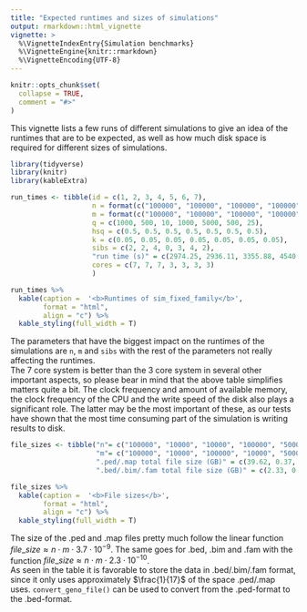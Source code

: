 ```yaml
---
title: "Expected runtimes and sizes of simulations"
output: rmarkdown::html_vignette
vignette: >
  %\VignetteIndexEntry{Simulation benchmarks}
  %\VignetteEngine{knitr::rmarkdown}
  %\VignetteEncoding{UTF-8}
---
```


```r
knitr::opts_chunk$set(
  collapse = TRUE,
  comment = "#>"
)
```

This vignette lists a few runs of different simulations to give an idea of the runtimes that are to be expected, as well as how much disk space is required for different sizes of simulations.
```r
library(tidyverse)
library(knitr)
library(kableExtra)
```

```r
run_times <- tibble(id = c(1, 2, 3, 4, 5, 6, 7),
                    n = format(c("100000", "100000", "100000", "100000", "100000", "100000", "100000"), digits=7),
                    m = format(c("100000", "100000", "100000", "100000", "100000", "100000", "100000"), digits=7),
                    q = c(1000, 500, 10, 1000, 5000, 500, 25),
                    hsq = c(0.5, 0.5, 0.5, 0.5, 0.5, 0.5, 0.5),
                    k = c(0.05, 0.05, 0.05, 0.05, 0.05, 0.05, 0.05),
                    sibs = c(2, 2, 4, 0, 3, 4, 2),
                    "run time (s)" = c(2974.25, 2936.11, 3355.88, 4540.06, 9551.67, 11207.75, 11581.89),
                    cores = c(7, 7, 7, 3, 3, 3, 3)
                    )
```

```r
run_times %>%
  kable(caption =  '<b>Runtimes of sim_fixed_family</b>',
        format = "html",
        align = "c") %>%
  kable_styling(full_width = T)
```

The parameters that have the biggest impact on the runtimes of the simulations are `n`, `m` and `sibs` with the rest of the parameters not really affecting the runtimes.  
The 7 core system is better than the 3 core system in several other important aspects, so please bear in mind that the above table simplifies matters quite a bit. The clock frequency and amount of available memory, the clock frequency of the CPU and the write speed of the disk also plays a significant role. The latter may be the most important of these, as our tests have shown that the most time consuming part of the simulation is writing results to disk.

```r
file_sizes <- tibble("n"= c("100000", "10000", "10000", "100000", "50000"),
                     "m"= c("100000", "10000", "100000", "10000", "50000"),
                     ".ped/.map total file size (GB)" = c(39.62, 0.37, 3.73, 3.73, 9.31),
                     ".bed/.bim/.fam total file size (GB)" = c(2.33, 0.02, 0.23, 0.23, 0.58))

```

```r
file_sizes %>%
  kable(caption =  '<b>File sizes</b>',
        format = "html",
        align = "c") %>%
  kable_styling(full_width = T)
```

The size of the .ped and .map files pretty much follow the linear function $file\_size \approx n \cdot m \cdot 3.7 \cdot 10^{-9}$. The same goes for .bed, .bim and .fam with the function $file\_size \approx n \cdot m \cdot 2.3 \cdot 10^{-10}$.  
As seen in the table it is favorable to store the data in .bed/.bim/.fam format, since it only uses approximately $\frac{1}{17}$ of the space .ped/.map uses. `convert_geno_file()` can be used to convert from the .ped-format to the .bed-format.
